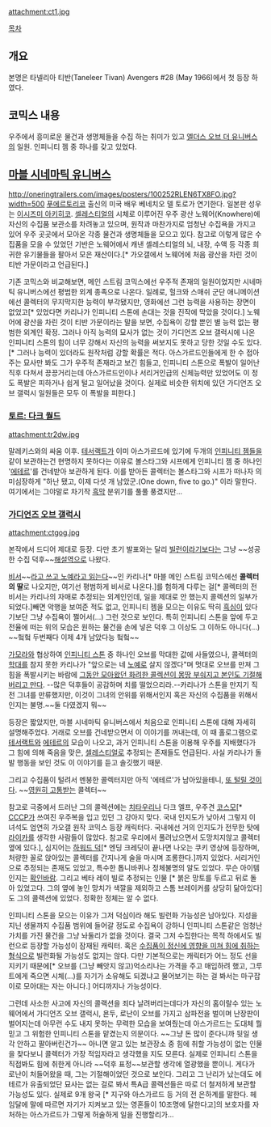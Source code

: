 attachment:ct1.jpg

[[목차]]
== 개요 ==
본명은 타넬리아 티반(Taneleer Tivan) Avengers #28 (May 1966)에서 첫 등장 하였다.

== 코믹스 내용 ==
우주에서 흥미로운 물건과 생명체들을 수집 하는 취미가 있고 [[엘더스 오브 더 유니버스]]의 일원. 인피니티 젬 중 하나를 갖고 있었다.

== [[마블 시네마틱 유니버스]] ==
http://oneringtrailers.com/images/posters/100252RLEN6TX8FO.jpg?width=500
[[푸에르토리코]] 출신의 미국 배우 베네치오 델 토로가 연기한다. 일본판 성우는 [[이시즈미 아키히코]].
[[셀레스티얼]]의 시체로 이루어진 우주 광산 노웨어(Knowhere)에 자신의 수집품 보관소를 차려놓고 있으며, 원작과 마찬가지로 엄청난 수집욕을 가지고 있어 우주 곳곳에서 모아온 각종 물건과 생명체들을 모으고 있다. 참고로 이렇게 많은 수집품을 모을 수 있었던 기반은 노웨어에서 캐낸 셀레스티얼의 뇌, 내장, 수액 등 각종 희귀한 유기물들을 팔아서 모은 재산이다.[* 가오갤에서 노웨어에 처음 광산을 차린 것이 티반 가문이라고 언급된다.]

기존 코믹스와 비교해보면, 메인 스트림 코믹스에선 우주적 존재의 일원이었지만 시네마틱 유니버스에선 평범한 외계 종족으로 나온다. 일례로, 헐크와 스매쉬 군단 애니메이션에선 콜렉터의 무지막지한 능력이 부각됐지만, 영화에선 그런 능력을 사용하는 장면이 없었고[* 있었다면 카리나가 인피니티 스톤에 손대는 것을 진작에 막았을 것이다.] 노웨어에 광산을 차린 것이 티반 가문이라는 말을 보면, 수집욕이 강할 뿐인 별 능력 없는 평범한 외계인 확정. 그러나 아직 능력의 묘사가 없는 것이 가디언즈 오브 갤럭시에 나온 인피니티 스톤의 힘이 너무 강해서 자신의 능력을 써보지도 못하고 당한 것일 수도 있다. [* 그러나 능력이 있더라도 원작처럼 강할 확률은 적다. 아스가르드인들에게 한 수 접아주는 묘사만 봐도 그가 우주적 존재라고 보긴 힘들고, 인피니티 스톤으로 폭발이 일어난 직후 다쳐서 끙끙거리는데 아스가르드인이나 서리거인급의 신체능력만 있었어도 이 정도 폭발은 피하거나 쉽게 털고 일어났을 것이다. 실제로 비슷한 위치에 있던 가디언즈 오브 갤럭시 일원들은 모두 이 폭발을 피한다.]
=== [[토르: 다크 월드]] ===
attachment:tr2dw.jpg

말레키스와의 싸움 이후. [[테서랙트]]가 이미 아스가르드에 있기에 두개의 [[인피니티 젬]]들을 같이 보관하는건 현명하지 못하다는 이유로 볼스타그와 시프에게 인피니티 젬 중 하나인 '[[에테르]]'를 건네받아 보관하게 된다. 이를 받아든 콜렉터는 볼스타그와 시프가 떠나자 의미심장하게 "하난 됐고, 이제 다섯 개 남았군.(One down, five to go.)" 이라 말한다. 
여기에서는 그야말로 차기작 [[흑막]] 분위기를 풀풀 풍겼지만...

=== [[가디언즈 오브 갤럭시]] ===
attachment:ctgog.jpg

본작에서 드디어 제대로 등장. 다만 초기 발표와는 달리 [[빌런]]이라기보다는 그냥 ~~성공한 수집 덕후~~[[해설역]]으로 나왔다.

[[비서]]~~[[A라고 쓰고 B라고 읽는다|라고 쓰고 노예라고 읽는다]]~~인 카리나[* 마블 메인 스트림 코믹스에선 '''콜렉터의 딸'''로 나오지만, 여기선 평범하게 비서로 나온다.]를 험하게 다루는 걸[* 콜렉터의 전 비서는 카리나의 자매로 추정되는 외계인인데, 일을 제대로 안 했는지 콜렉션의 일부가 되었다.]빼면 악행을 보여준 적도 없고, 인피니티 젬을 모으는 이유도 딱히 [[흑심]]이 있다기보단 그냥 수집욕이 쩔어서(…) 그런 것으로 보인다. 특히 인피니티 스톤을 앞에 두고 전율에 떠는 위의 모습은 원하는 물건을 손에 넣은 덕후 그 이상도 그 이하도 아니다(...) ~~헠헠 두번째다 이제 4개 남았다능 헠헠~~ 

[[가모라]]와 협상하여 [[인피니티 젬|인피니티 스톤]] 중 하나인 오브를 막대한 값에 사들였으나, 콜렉터의 [[학대]]를 참지 못한 카리나가 "앞으로는 네 [[노예]]로 살지 않겠다"며 멋대로 오브를 만져 그 힘을 폭발시키는 바람에 [[와장창|그동안 모아왔던 화려한 콜렉션이 몽땅 부숴지고 본인도 기절해버리고 만다]]. --많은 덕후들이 공감하며 치를 떨었으리라.--카리나가 스톤을 만지기 직전 그녀를 만류했지만, 이것이 그녀의 안위를 위해서인지 혹은 자신의 수집품을 위해서인지는 불명.~~둘 다였겠지 뭐~~

등장은 짧았지만, 마블 시네마틱 유니버스에서 처음으로 인피니티 스톤에 대해 자세히 설명해주었다. 거래로 오브를 건네받으면서 이 이야기를 꺼내는데, 이 때 홀로그램으로 [[테서랙트]]와 [[에테르]]의 모습이 나오고, 과거 인피니티 스톤을 이용해 우주를 지배했다가 그 힘에 의해 죽음을 맞은, [[셀레스티얼]]로 추정되는 존재들도 언급된다. 사실 카리나가 돌발 행동을 보인 것도 이 이야기를 듣고 솔깃했기 때문.

그리고 수집품이 털려서 멘붕한 콜렉터지만 아직 '에테르'가 남아있을테니, [[타노스(마블 시네마틱 유니버스)|또 털릴 것]]이다. ~~[[영원히 고통받는]] 콜렉터~~

참고로 극중에서 드러난 그의 콜렉션에는 [[치타우리]]나 다크 엘프, 우주견 [[코스모]][* [[CCCP]]가 쓰여진 우주복을 입고 있던 그 강아지 맞다. 국내 인지도가 낮아서 그렇지 이 녀석도 엄연히 가오갤 원작 코믹스 등장 캐릭터다. 국내에선 거의 인지도가 전무한 탓에 [[라이카]]를 생각한 사람들이 많았다. 참고로 우리에서 풀려났으면서 도망치지않고 콜렉터 옆에 있다.], 심지어는 [[하워드 덕]][* 엔딩 크레딧이 끝나면 나오는 쿠키 영상에 등장하며, 처량한 꼴로 앉아있는 콜렉터를 간지나게 술을 마시며 조롱한다.]까지 있었다. 서리거인으로 추정되는 존재도 있었고, 특수한 톱니바퀴나 정체불명의 알도 있었다. 무슨 아이템인지는 [[확인바람]]. 그리고 베타 레이 빌로 추정되는 인물 [* 붉은 망토를 두르고 뒤로 돌아 있었고다. 그의 옆에 놓인 망치가 색깔을 제외하고 스톰 브레이커를 상당히 닮아있다]도 그의 콜렉션에 있었다. 정확한 정체는 알 수 없다.

인피니티 스톤을 모으는 이유가 그저 덕심이라 해도 빌런화 가능성은 남아있다. 지성을 지닌 생물까지 수집품 범위에 들어갈 정도로 수집욕이 강하니 인피니티 스톤같은 엄청난 가치를 가진 물건을 그냥 놔둘리가 없을 것이다. 결국 그저 수집한다는 목적 하에서도 빌런으로 등장할 가능성이 잠재된 캐릭터. 혹은 [[힘의 반지|수집품이 정신에 영향을 미쳐 힘에 취하는 형식]]으로 빌런화될 가능성도 없지는 않다. 다만 기본적으로는 캐릭터가 어느 정도 선을 지키기 때문에[* 오브를 (그냥 빼앗지 않고)억소리나는 가격을 주고 매입하려 했고, 그루트에게 죽으면 시체(...)를 자기가 소유해도 되겠냐고 물어보기는 하는 걸 봐서는 마구잡이로 모아대는 자는 아니다.] 어디까지나 가능성이다.

그런데 사소한 사고에 자신의 콜랙션을 죄다 날려버리는데다가 자신의 홈이랄수 있는 노웨어에서 가디언즈 오브 갤럭시, 욘두, 로난이 오브를 가지고 삼파전을 벌이며 난장판이 벌어지는데 아무런 수도 내지 못하는 무력한 모습을 보여줬는데 아스가르드는 도대체 뭘 믿고 그 위험한 인피니티 스톤을 맡겼는지 의문이다. ~~그냥 돈 많이 준다니까 뒷일 생각 안하고 팔아버린건가~~ 아니면 알고 있는 보관장소 중 힘에 취할 가능성이 없는 인물을 찾다보니 콜렉터가 가장 적임자라고 생각했을 지도 모른다. 실제로 인피니티 스톤을 직접봐도 힘에 취한게 아니라 ~~덕후 표정~~보관할 생각에 열광했을 뿐이니. 게다가 로난이 처들어왔을 때, 그는 기절해이었던 것으로 보인다.
그리고 그 난리가 났는데도 에테르가 유출되었단 묘사는 없는 걸로 봐서 특A급 콜렉션들은 따로 더 철저하게 보관할 가능성도 있다. 실제로 9개 왕국 [* 지구와 아스가르드 등 거의 전 은하계를 말한다. 헤임달에 말에 따르면 자기가 지켜보고 있는 영혼들이 10조명에 달한다고]의 보호자를 자처하는 아스가르드가 그렇게 허술하게 일을 진행할리가...
